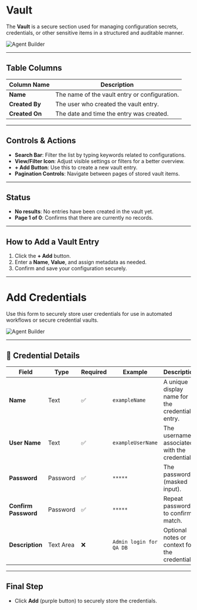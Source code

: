 # Vault

The **Vault** is a secure section used for managing configuration secrets, credentials, or other sensitive items in a structured and auditable manner.

![Agent Builder](../../assets/create-agent/vault.png)

---

## Table Columns

| Column Name   | Description                                      |
|---------------|--------------------------------------------------|
| **Name**      | The name of the vault entry or configuration.    |
| **Created By**| The user who created the vault entry.            |
| **Created On**| The date and time the entry was created.         |

---

## Controls & Actions

- **Search Bar**: Filter the list by typing keywords related to configurations.
- **View/Filter Icon**: Adjust visible settings or filters for a better overview.
- **+ Add Button**: Use this to create a new vault entry.
- **Pagination Controls**: Navigate between pages of stored vault items.

---

## Status

- **No results**: No entries have been created in the vault yet.
- **Page 1 of 0**: Confirms that there are currently no records.

---

## How to Add a Vault Entry

1. Click the **+ Add** button.
2. Enter a **Name**, **Value**, and assign metadata as needed.
3. Confirm and save your configuration securely.
---

# Add Credentials

Use this form to securely store user credentials for use in automated workflows or secure credential vaults.

![Agent Builder](../../assets/create-agent/add-credentials.png)


---

## 🧾 Credential Details

| Field              | Type       | Required | Example            | Description                                                |
|-------------------|------------|----------|--------------------|------------------------------------------------------------|
| **Name**          | Text       | ✅       | `exampleName`       | A unique display name for the credentials entry.           |
| **User Name**     | Text       | ✅       | `exampleUserName`   | The username associated with the credentials.              |
| **Password**      | Password   | ✅       | `*****`             | The password (masked input).                              |
| **Confirm Password** | Password| ✅       | `*****`             | Repeat password to confirm match.                          |
| **Description**   | Text Area  | ❌       | `Admin login for QA DB` | Optional notes or context for the credentials.       |

---

## Final Step

- Click **Add** (purple button) to securely store the credentials.

